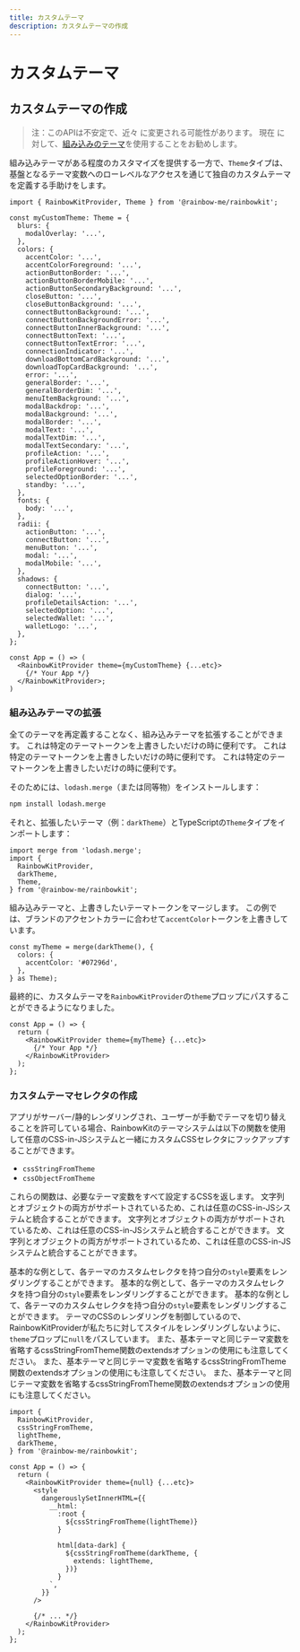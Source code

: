 ```yaml
---
title: カスタムテーマ
description: カスタムテーマの作成
---
```


# カスタムテーマ

## カスタムテーマの作成

> 注：このAPIは不安定で、近々
> に変更される可能性があります。 現在
> に対して、[組み込みのテーマ](/docs/theming)を使用することをお勧めします。

組み込みテーマがある程度のカスタマイズを提供する一方で、`Theme`タイプは、基盤となるテーマ変数へのローレベルなアクセスを通じて独自のカスタムテーマを定義する手助けをします。

```tsx
import { RainbowKitProvider, Theme } from '@rainbow-me/rainbowkit';

const myCustomTheme: Theme = {
  blurs: {
    modalOverlay: '...',
  },
  colors: {
    accentColor: '...',
    accentColorForeground: '...',
    actionButtonBorder: '...',
    actionButtonBorderMobile: '...',
    actionButtonSecondaryBackground: '...',
    closeButton: '...',
    closeButtonBackground: '...',
    connectButtonBackground: '...',
    connectButtonBackgroundError: '...',
    connectButtonInnerBackground: '...',
    connectButtonText: '...',
    connectButtonTextError: '...',
    connectionIndicator: '...',
    downloadBottomCardBackground: '...',
    downloadTopCardBackground: '...',
    error: '...',
    generalBorder: '...',
    generalBorderDim: '...',
    menuItemBackground: '...',
    modalBackdrop: '...',
    modalBackground: '...',
    modalBorder: '...',
    modalText: '...',
    modalTextDim: '...',
    modalTextSecondary: '...',
    profileAction: '...',
    profileActionHover: '...',
    profileForeground: '...',
    selectedOptionBorder: '...',
    standby: '...',
  },
  fonts: {
    body: '...',
  },
  radii: {
    actionButton: '...',
    connectButton: '...',
    menuButton: '...',
    modal: '...',
    modalMobile: '...',
  },
  shadows: {
    connectButton: '...',
    dialog: '...',
    profileDetailsAction: '...',
    selectedOption: '...',
    selectedWallet: '...',
    walletLogo: '...',
  },
};

const App = () => (
  <RainbowKitProvider theme={myCustomTheme} {...etc}>
    {/* Your App */}
  </RainbowKitProvider>;
)
```

### 組み込みテーマの拡張

全てのテーマを再定義することなく、組み込みテーマを拡張することができます。 これは特定のテーマトークンを上書きしたいだけの時に便利です。 これは特定のテーマトークンを上書きしたいだけの時に便利です。 これは特定のテーマトークンを上書きしたいだけの時に便利です。

そのためには、`lodash.merge`（または同等物）をインストールします：

```bash
npm install lodash.merge
```

それと、拡張したいテーマ（例：`darkTheme`）とTypeScriptの`Theme`タイプをインポートします：

```tsx
import merge from 'lodash.merge';
import {
  RainbowKitProvider,
  darkTheme,
  Theme,
} from '@rainbow-me/rainbowkit';
```

組み込みテーマと、上書きしたいテーマトークンをマージします。 この例では、ブランドのアクセントカラーに合わせて`accentColor`トークンを上書きしています。

```tsx
const myTheme = merge(darkTheme(), {
  colors: {
    accentColor: '#07296d',
  },
} as Theme);
```

最終的に、カスタムテーマを`RainbowKitProvider`の`theme`プロップにパスすることができるようになりました。

```tsx
const App = () => {
  return (
    <RainbowKitProvider theme={myTheme} {...etc}>
      {/* Your App */}
    </RainbowKitProvider>
  );
};
```

### カスタムテーマセレクタの作成

アプリがサーバー/静的レンダリングされ、ユーザーが手動でテーマを切り替えることを許可している場合、RainbowKitのテーマシステムは以下の関数を使用して任意のCSS-in-JSシステムと一緒にカスタムCSSセレクタにフックアップすることができます。

- `cssStringFromTheme`
- `cssObjectFromTheme`

これらの関数は、必要なテーマ変数をすべて設定するCSSを返します。 文字列とオブジェクトの両方がサポートされているため、これは任意のCSS-in-JSシステムと統合することができます。 文字列とオブジェクトの両方がサポートされているため、これは任意のCSS-in-JSシステムと統合することができます。 文字列とオブジェクトの両方がサポートされているため、これは任意のCSS-in-JSシステムと統合することができます。

基本的な例として、各テーマのカスタムセレクタを持つ自分の`style`要素をレンダリングすることができます。 基本的な例として、各テーマのカスタムセレクタを持つ自分の`style`要素をレンダリングすることができます。 基本的な例として、各テーマのカスタムセレクタを持つ自分の`style`要素をレンダリングすることができます。 テーマのCSSのレンダリングを制御しているので、RainbowKitProviderが私たちに対してスタイルをレンダリングしないように、`theme`プロップに`null`をパスしています。 また、基本テーマと同じテーマ変数を省略するcssStringFromTheme関数のextendsオプションの使用にも注意してください。 また、基本テーマと同じテーマ変数を省略するcssStringFromTheme関数のextendsオプションの使用にも注意してください。 また、基本テーマと同じテーマ変数を省略するcssStringFromTheme関数のextendsオプションの使用にも注意してください。

```tsx
import {
  RainbowKitProvider,
  cssStringFromTheme,
  lightTheme,
  darkTheme,
} from '@rainbow-me/rainbowkit';

const App = () => {
  return (
    <RainbowKitProvider theme={null} {...etc}>
      <style
        dangerouslySetInnerHTML={{
          __html: `
            :root {
              ${cssStringFromTheme(lightTheme)}
            }

            html[data-dark] {
              ${cssStringFromTheme(darkTheme, {
                extends: lightTheme,
              })}
            }
          `,
        }}
      />

      {/* ... */}
    </RainbowKitProvider>
  );
};
```
